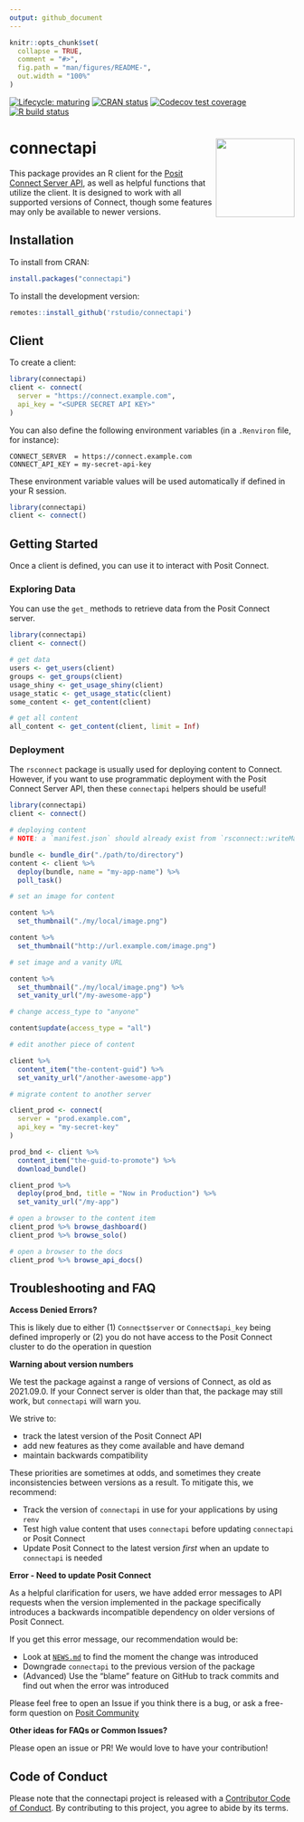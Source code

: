 ```yaml
---
output: github_document
---
```


<!-- README.md is generated from README.Rmd. Please edit that file -->

```r
knitr::opts_chunk$set(
  collapse = TRUE,
  comment = "#>",
  fig.path = "man/figures/README-",
  out.width = "100%"
)
```

<!-- badges: start -->
[![Lifecycle: maturing](https://img.shields.io/badge/lifecycle-maturing-blue.svg)](https://lifecycle.r-lib.org/articles/stages.html#maturing)
[![CRAN status](https://www.r-pkg.org/badges/version/connectapi)](https://cran.r-project.org/package=connectapi)
[![Codecov test coverage](https://codecov.io/gh/rstudio/connectapi/branch/main/graph/badge.svg)](https://app.codecov.io/gh/rstudio/connectapi?branch=main)
[![R build status](https://github.com/rstudio/connectapi/workflows/R-CMD-check/badge.svg)](https://github.com/rstudio/connectapi/actions)
<!-- badges: end -->

# connectapi <img src='man/figures/logo.svg' align="right" height="139" />

This package provides an R client for the [Posit Connect Server
API](https://docs.posit.co/connect/api/), as well as helpful functions that
utilize the client.
It is designed to work with all supported versions of Connect, though some features may only be available to newer versions.

## Installation

To install from CRAN:

```r
install.packages("connectapi")
```

To install the development version:

```r
remotes::install_github('rstudio/connectapi')
```

## Client

To create a client:

```r
library(connectapi)
client <- connect(
  server = "https://connect.example.com",
  api_key = "<SUPER SECRET API KEY>"
)
```

You can also define the following environment variables (in a `.Renviron` file, for instance):

```
CONNECT_SERVER  = https://connect.example.com
CONNECT_API_KEY = my-secret-api-key
```

These environment variable values will be used automatically if defined in your R session.

```r
library(connectapi)
client <- connect()
```

## Getting Started

Once a client is defined, you can use it to interact with Posit Connect.

### Exploring Data

You can use the `get_` methods to retrieve data from the Posit Connect server.

```r
library(connectapi)
client <- connect()

# get data
users <- get_users(client)
groups <- get_groups(client)
usage_shiny <- get_usage_shiny(client)
usage_static <- get_usage_static(client)
some_content <- get_content(client)

# get all content
all_content <- get_content(client, limit = Inf)
```

### Deployment

The `rsconnect` package is usually used for deploying content to Connect.
However, if you want to use programmatic deployment with the Posit Connect
Server API, then these `connectapi` helpers should be useful!

```r
library(connectapi)
client <- connect()

# deploying content
# NOTE: a `manifest.json` should already exist from `rsconnect::writeManifest()`

bundle <- bundle_dir("./path/to/directory")
content <- client %>%
  deploy(bundle, name = "my-app-name") %>%
  poll_task()

# set an image for content

content %>%
  set_thumbnail("./my/local/image.png")

content %>%
  set_thumbnail("http://url.example.com/image.png")

# set image and a vanity URL

content %>%
  set_thumbnail("./my/local/image.png") %>%
  set_vanity_url("/my-awesome-app")

# change access_type to "anyone"

content$update(access_type = "all")

# edit another piece of content

client %>%
  content_item("the-content-guid") %>%
  set_vanity_url("/another-awesome-app")

# migrate content to another server

client_prod <- connect(
  server = "prod.example.com",
  api_key = "my-secret-key"
)

prod_bnd <- client %>%
  content_item("the-guid-to-promote") %>%
  download_bundle()

client_prod %>%
  deploy(prod_bnd, title = "Now in Production") %>%
  set_vanity_url("/my-app")

# open a browser to the content item
client_prod %>% browse_dashboard()
client_prod %>% browse_solo()

# open a browser to the docs
client_prod %>% browse_api_docs()
```

## Troubleshooting and FAQ

**Access Denied Errors?**

This is likely due to either (1) `Connect$server` or `Connect$api_key` being
defined improperly or (2) you do not have access to the Posit Connect cluster
to do the operation in question

**Warning about version numbers**

We test the package against a range of versions of Connect, as old as 2021.09.0.
If your Connect server is older than that, the package may still work, but `connectapi` will warn you.

We strive to:

- track the latest version of the Posit Connect API
- add new features as they come available and have demand
- maintain backwards compatibility

These priorities are sometimes at odds, and sometimes they create
inconsistencies between versions as a result. To mitigate this, we recommend:

- Track the version of `connectapi` in use for your applications by using `renv`
- Test high value content that uses `connectapi` before updating `connectapi` or Posit Connect
- Update Posit Connect to the latest version _first_ when an update to `connectapi` is needed

**Error - Need to update Posit Connect**

As a helpful clarification for users, we have added error messages to API
requests when the version implemented in the package specifically introduces a
backwards incompatible dependency on older versions of Posit Connect.

If you get this error message, our recommendation would be:

- Look at [`NEWS.md`](./NEWS.md) to find the moment the change was introduced
- Downgrade `connectapi` to the previous version of the package
- (Advanced) Use the "blame" feature on GitHub to track commits and find out when the error was introduced

Please feel free to open an Issue if you think there is a bug, or ask a
free-form question on [Posit
Community](https://forum.posit.co/c/posit-professional-hosted/posit-connect/27)

**Other ideas for FAQs or Common Issues?**

Please open an issue or PR! We would love to have your contribution!

## Code of Conduct

Please note that the connectapi project is released with a [Contributor Code of
Conduct](https://pkgs.rstudio.com/connectapi/CODE_OF_CONDUCT.html). By
contributing to this project, you agree to abide by its terms.
